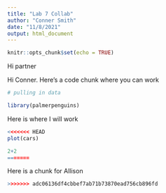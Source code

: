 ```yaml
---
title: "Lab 7 Collab"
author: "Conner Smith"
date: "11/8/2021"
output: html_document
---
```


```r
knitr::opts_chunk$set(echo = TRUE)
```

Hi partner

Hi Conner. Here's a code chunk where you can work

```r
# pulling in data 

library(palmerpenguins)

```

Here is where I will work

```r
<<<<<<< HEAD
plot(cars)

2+2
=======

```

Here is a chunk for Allison 

```r
>>>>>>> adc06136df4cbbef7ab71b73870ead756cb896fd

```


